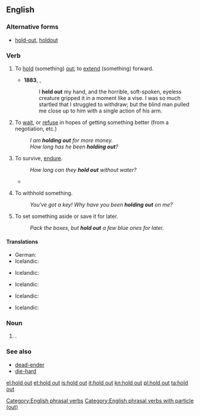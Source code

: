 ==English==

===Alternative forms===
* {{sense|noun}} [[hold-out]], [[holdout]]

===Verb===
{{en-verb|inf=[[hold]] [[out]]|holds out|holding out|held out}}

# {{transitive}} To [[hold]] (something) [[out]]; to [[extend]] (something) forward.
#* '''1883''', {{w|Robert Louis Stevenson}}, ''{{w|Treasure Island}}''
#*: I '''held out''' my hand, and the horrible, soft-spoken, eyeless creature gripped it in a moment like a vise. I was so much startled that I struggled to withdraw; but the blind man pulled me close up to him with a single action of his arm. 
# {{idiomatic|often|with ''for''}} To [[wait]], or [[refuse]] in hopes of getting something better (from a negotiation, etc.)
#: ''I am '''holding out''' for more money.''
#: ''How long has he been '''holding out'''?''
# {{idiomatic}} To survive, [[endure]].
#: ''How long can they '''hold out''' without water?''
#* {{quote-news
|year=2011
|date=September 2
|author=
|title=Wales 2-1 Montenegro
|work=BBC
|url=http://news.bbc.co.uk/sport2/hi/football/14660870.stm
|page=
|passage=Stevan Jovetic gave Montenegro hope when he unleashed a pile-driver but Wales '''held out''' for a much-needed win.}}
# {{idiomatic|usually|with ''on''}} To withhold something.
#: ''You've got a key! Why have you been '''holding out''' on me?''
# {{transitive}} To set something aside or save it for later.
#: ''Pack the boxes, but '''hold out''' a few blue ones for later.''

====Translations====
{{trans-top|to hold}}
* German: {{t|de|hinhalten}}
* Icelandic: {{t|is|halda}} {{t|is|út}} {{t|is|hendinni}}
{{trans-mid}}
{{trans-bottom}}

{{trans-top|to wait for something better}}
* Icelandic: {{t|is|hinkra}}
{{trans-mid}}
{{trans-bottom}}

{{trans-top|endure}}
* Icelandic: {{t|is|þrauka}}
{{trans-mid}}
{{trans-bottom}}

{{trans-top|withhold something}}
* Icelandic: {{t|is|halda}} {{t|is|einhverju}} {{t|is|leyndu}}
{{trans-mid}}
{{trans-bottom}}

{{trans-top|to save something for later}}
* Icelandic: {{t+|is|geyma}}
{{trans-mid}}
{{trans-bottom}}

===Noun===
{{en-noun|sg=[[hold]] [[out]]}}

# {{alternative spelling of|holdout}}.

===See also===
* [[dead-ender]]
* [[die-hard]]

[[Category:English phrasal verbs]]
[[Category:English phrasal verbs with particle (out)]]

[[el:hold out]]
[[et:hold out]]
[[is:hold out]]
[[it:hold out]]
[[kn:hold out]]
[[pl:hold out]]
[[ta:hold out]]